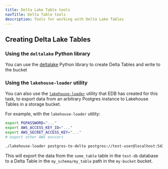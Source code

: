 ```yaml
---
title: Delta Lake Table tools
navTitle: Delta Table tools
description: Tools for working with Delta Lake Tables
---
```


## Creating Delta Lake Tables

### Using the `deltalake` Python library

You can use the [deltalake](https://pypi.org/project/deltalake/) Python library to create Delta Tables and write to the bucket

### Using the `lakehouse-loader` utility

You can also use the [`lakehouse-loader`](https://github.com/splitgraph/lakehouse-loader) utility that EDB has created for this task, to export data from an arbitrary Postgres instance to Lakehouse Tables in a storage bucket.

For example, with the `lakehouse-loader` utility:

```bash
export PGPASSWORD="..."
export AWS_ACCESS_KEY_ID="..."
export AWS_SECRET_ACCESS_KEY="..."
# export other AWS envvars

./lakehouse-loader postgres-to-delta postgres://test-user@localhost:5432/test-db -q "SELECT * FROM some_table" s3://my-bucket/my_schema/my_table
```

This will export the data from the `some_table` table in the `test-db` database to a Delta Table in the `my_schema/my_table` path in the `my-bucket` bucket.
